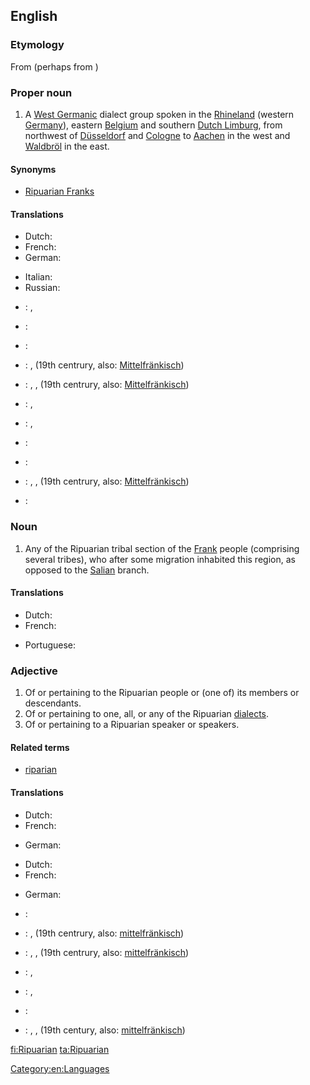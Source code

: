 ==English==
{{wikipedia|Ripuarian Franks}}

===Etymology===
From {{etyl|ML.|en}} {{term|Ripuarius}} (perhaps from {{etyl|la|en}} {{term|ripa||lang=la|river bank}}) {{suffix||an|lang=en}}
{{wikipedia|Ripuarian (language)}}

===Proper noun===
{{en-proper noun|Ripuarians}}

# A [[West Germanic]] dialect group spoken in the [[Rhineland]] (western [[Germany]]), eastern [[Belgium]] and southern [[Dutch Limburg]], from northwest of [[Düsseldorf]] and [[Cologne]] to [[Aachen]] in the west and [[Waldbröl]] in the east.

====Synonyms====
* {{sense|people}} [[Ripuarian Franks]]

====Translations====
{{trans-top|West Germanic dialect}}
* Dutch: {{t+|nl|Ripuarisch|n}}
* French: {{t+|fr|francique ripuaire}}
* German: {{t|de|Ripuarisch|n}}
{{trans-mid}}
* Italian: {{t|it|ripuario|m}}
* Russian: {{t|ru|Рипуарский язык|m|tr=ripuárskij jazýk}}
{{trans-bottom}}

{{checktrans-top}}
* {{ttbc|bar}}: {{t|bar|Ripuarisch}}, {{t|bar|Ripuarer}}
* {{ttbc|ja}}: {{t|ja|リプアーリ語|sc=Jpan}}
* {{ttbc|sh}}: {{t|sh|Ripuarska narječja}}
* {{ttbc|de}}: {{t|de|Nordmittelfränkisch}}, (19th centrury, also: [[Mittelfränkisch]])
* {{ttbc|nds}}: {{t|nds|Ripuarisch}}, {{t|nds|Nordmittelfränkisch}}, (19th centrury, also: [[Mittelfränkisch]])
{{trans-mid}}
* {{ttbc|pdc}}: {{t|pdc|Ripuarisch}}, {{t|pdc|North-Central-Frankish}}
* {{ttbc|ksh}}: {{t|ksh|Ripoarisch}}, {{t|ksh|Ripuarisch}}
* {{ttbc|ro}}: {{t|ro|Limba ripuară}}
* {{ttbc|es}}: {{t|es|Fráncico ripuario}}
* {{ttbc|gsw}}: {{t|gsw|Ripuarisch}}, {{t|gsw|Nordmittelfränkisch}}, (19th centrury, also: [[Mittelfränkisch]])
* {{ttbc|th}}: {{t|th|ภาษาริปัวเรียน|sc=Thai}}
{{trans-bottom}}

===Noun===
{{en-noun}}

# {{context|historical|lang=en}} Any of the Ripuarian tribal section of the [[Frank]] people (comprising several tribes), who after some migration inhabited this region, as opposed to the [[Salian]] branch.

====Translations====
{{trans-top|member of a section of the Frankish people}}
* Dutch: {{t|nl|Ripuariër|m}}
* French: {{t|fr|Franc ripuaire}}
{{trans-mid}}
* Portuguese: {{t|pt|ripuário|m}}
{{trans-bottom}}

===Adjective===
{{en-adj}}

# Of or pertaining to the Ripuarian people or (one of) its members or descendants.
# Of or pertaining to one, all, or any of the Ripuarian [[dialect]]s.
# Of or pertaining to a Ripuarian speaker or speakers.

====Related terms====
* [[riparian]]

====Translations====
{{trans-top|pertaining to a/the tribal Ripuarian(s)}}
* Dutch: {{t+|nl|Ripuarisch}}
* French: {{t|fr|franc ripuaire}}
{{trans-mid}}
* German: {{t|de|ripuarisch}}
{{trans-bottom}}

{{trans-top|pertaining to language}}
* Dutch: {{t+|nl|Ripuarisch}}
* French: {{t+|fr|francique ripuaire}}
{{trans-mid}}
* German: {{t|de|ripuarisch}}
{{trans-bottom}}

{{trans-top|pertaining to Ripuarian speaker(s)}}
{{trans-mid}}
{{trans-bottom}}

{{checktrans-top}}
* {{ttbc|bar}}: {{t|bar|ripuarisch}}
* {{ttbc|de}}: {{t|de|nordmittelfränkisch}}, (19th centrury, also: [[mittelfränkisch]])
* {{ttbc|nds}}: {{t|nds|ripuarisch}}, {{t|nds|nordmittelfränkisch}}, (19th centrury, also: [[mittelfränkisch]])
* {{ttbc|pdc}}: {{t|pdc|Ripuarisch}}, {{t|pdc|North-Central-Frankish}}
{{trans-mid}}
* {{ttbc|ksh}}: {{t|ksh|ripoarisch}}, {{t|ksh|ripuarisch}}
* {{ttbc|es}}: {{t|es|fráncico ripuario}}
* {{ttbc|gsw}}: {{t|gsw|ripuarisch}}, {{t|gsw|nordmittelfränkisch}}, (19th century, also: [[mittelfränkisch]])
{{trans-bottom}}

[[Category:en:Languages]]

[[fi:Ripuarian]]
[[ta:Ripuarian]]